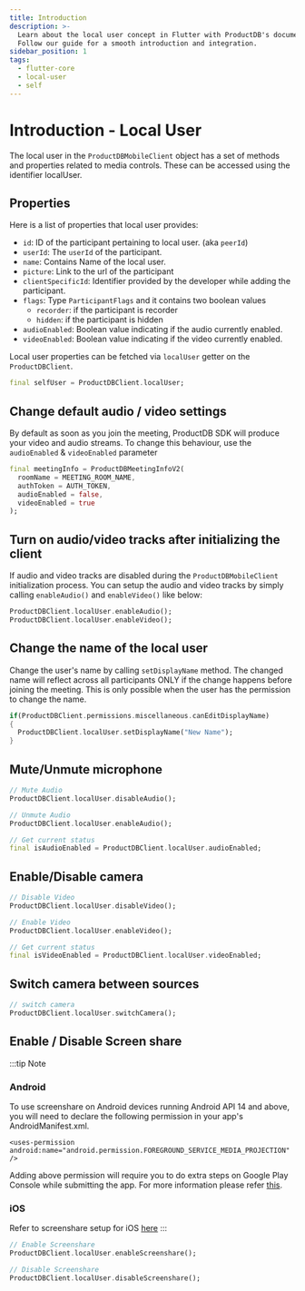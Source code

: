 ```yaml
---
title: Introduction
description: >-
  Learn about the local user concept in Flutter with ProductDB's documentation.
  Follow our guide for a smooth introduction and integration.
sidebar_position: 1
tags:
  - flutter-core
  - local-user
  - self
---
```


# Introduction - Local User

The local user in the `ProductDBMobileClient` object has a set of methods and properties related to media controls. These can be accessed using the identifier localUser.

## Properties

Here is a list of properties that local user provides:

- `id`: ID of the participant pertaining to local user. (aka `peerId`)
- `userId`: The `userId` of the participant.
- `name`: Contains Name of the local user.
- `picture`: Link to the url of the participant
- `clientSpecificId`: Identifier provided by the developer while adding the
  participant.
- `flags`: Type `ParticipantFlags` and it contains two boolean values
  - `recorder`: if the participant is recorder
  - `hidden`: if the participant is hidden
- `audioEnabled`: Boolean value indicating if the audio currently enabled.
- `videoEnabled`: Boolean value indicating if the video currently enabled.

Local user properties can be fetched via `localUser` getter on the `ProductDBClient`.

```dart
final selfUser = ProductDBClient.localUser;
```

## Change default audio / video settings

By default as soon as you join the meeting, ProductDB SDK will produce your video and
audio streams. To change this behaviour, use the `audioEnabled` & `videoEnabled`
parameter

```dart {4,5}
final meetingInfo = ProductDBMeetingInfoV2(
  roomName = MEETING_ROOM_NAME,
  authToken = AUTH_TOKEN,
  audioEnabled = false,
  videoEnabled = true
);
```

## Turn on audio/video tracks after initializing the client

If audio and video tracks are disabled during the `ProductDBMobileClient`
initialization process. You can setup the audio and video tracks by simply
calling `enableAudio()` and `enableVideo()` like below:

```dart
ProductDBClient.localUser.enableAudio();
ProductDBClient.localUser.enableVideo();
```

## Change the name of the local user

Change the user's name by calling `setDisplayName` method. The changed name will
reflect across all participants ONLY if the change happens before joining the
meeting. This is only possible when the user has the permission to change the name.

```dart
if(ProductDBClient.permissions.miscellaneous.canEditDisplayName)
{
  ProductDBClient.localUser.setDisplayName("New Name");
}
```

## Mute/Unmute microphone

```dart
// Mute Audio
ProductDBClient.localUser.disableAudio();

// Unmute Audio
ProductDBClient.localUser.enableAudio();

// Get current status
final isAudioEnabled = ProductDBClient.localUser.audioEnabled;
```

## Enable/Disable camera

```dart
// Disable Video
ProductDBClient.localUser.disableVideo();

// Enable Video
ProductDBClient.localUser.enableVideo();

// Get current status
final isVideoEnabled = ProductDBClient.localUser.videoEnabled;
```

## Switch camera between sources

```dart
// switch camera
ProductDBClient.localUser.switchCamera();
```

## Enable / Disable Screen share

:::tip Note

### Android

To use screenshare on Android devices running Android API 14 and above, you will need to declare the following permission in your app's AndroidManifest.xml.

`<uses-permission android:name="android.permission.FOREGROUND_SERVICE_MEDIA_PROJECTION" />`

Adding above permission will require you to do extra steps on Google Play Console while submitting the app. For more information please refer [this](https://support.google.com/googleplay/android-developer/answer/13392821?hl=en#declare).

### iOS

Refer to screenshare setup for iOS [here](./screen-share-iOS-guide.mdx)
:::

```dart
// Enable Screenshare
ProductDBClient.localUser.enableScreenshare();

// Disable Screenshare
ProductDBClient.localUser.disableScreenshare();
```

<head>
  <title>Flutter Core Introduction</title>
  <meta
    name="description"
    content="Learn about the local user concept in Flutter with ProductDB's documentation. Follow our guide for a smooth introduction and integration."
  />
</head>
